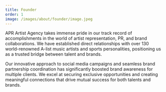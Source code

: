 ```yaml
---
title: Founder
order: 1
image: /images/about/founder/image.jpeg
---
```

APR Artist Agency takes immense pride in our track record of accomplishments in the world of artist representation, PR, and brand collaborations. We have established direct relationships with over 130 world-renowned A-list music artists and sports personalities, positioning us as a trusted bridge between talent and brands.

Our innovative approach to social media campaigns and seamless brand partnership coordination has significantly boosted brand awareness for multiple clients. We excel at securing exclusive opportunities and creating meaningful connections that drive mutual success for both talents and brands.
